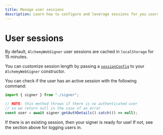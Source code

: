 ```yaml
---
title: Manage user sessions
description: Learn how to configure and leverage sessions for you users with the Alchemy Signer
---
```


# User sessions

By default, `AlchemyWebSigner` user sessions are cached in `localStorage` for 15 minutes.

You can customize session length by passing a [`sessionConfig`](/wallets/reference/account-kit/signer/classes/AlchemyWebSigner/constructor) to your `AlchemyWebSigner` constructor.

You can check if the user has an active session with the following command:

<CodeBlocks>

```ts twoslash [getAuthDetails.ts]
import { signer } from "./signer";

// NOTE: this method throws if there is no authenticated user
// so we return null in the case of an error
const user = await signer.getAuthDetails().catch(() => null);
```

<Markdown src="../../shared/signer/signer.mdx" />

</CodeBlocks>

If there is an existing session, then your signer is ready for use! If not, see the section above for logging users in.
